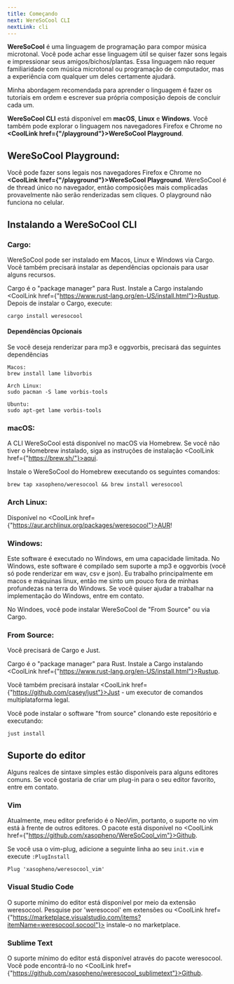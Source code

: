 ```yaml
---
title: Começando
next: WereSoCool CLI
nextLink: cli
---
```


**<CoolText>WereSoCool</CoolText>** é uma linguagem de programação para compor música microtonal. Você pode achar esse linguagem útil se quiser fazer sons legais e impressionar seus amigos/bichos/plantas. Essa linguagem não requer familiaridade com música microtonal ou programação de computador, mas a experiência com qualquer um deles certamente ajudará. 

Minha abordagem recomendada para aprender o linguagem  é fazer os tutoriais em ordem e escrever sua própria composição depois de concluir cada um.

**WereSoCool CLI** está disponível em **macOS**, **Linux** e **Windows**. Você também pode explorar o linguagem  nos navegadores Firefox e Chrome no **<CoolLink href={"/playground"}>WereSoCool Playground</CoolLink>**.

<Break/>

## WereSoCool Playground:

Você pode fazer sons legais nos navegadores Firefox e Chrome no **<CoolLink href={"/playground"}>WereSoCool Playground</CoolLink>**. WereSoCool é de thread único no navegador, então composições mais complicadas provavelmente não serão renderizadas sem cliques. O playground não funciona no celular.

<Break/>

## Instalando a WereSoCool CLI

### Cargo:

WereSoCool pode ser instalado em Macos, Linux e Windows via Cargo. Você também precisará instalar as dependências opcionais para usar alguns recursos.

Cargo é o "package manager" para Rust. Instale a Cargo instalando <CoolLink href={"https://www.rust-lang.org/en-US/install.html"}>Rustup</CoolLink>. Depois de instalar o Cargo, execute:

`cargo install weresocool`

#### Dependências Opcionais
Se você deseja renderizar para mp3 e oggvorbis, precisará das seguintes dependências
```
Macos:
brew install lame libvorbis

Arch Linux:
sudo pacman -S lame vorbis-tools

Ubuntu:
sudo apt-get lame vorbis-tools
```

<Break/>

### macOS:
A CLI WereSoCool está disponível no macOS via Homebrew. Se você não tiver o Homebrew instalado, siga as instruções de instalação <CoolLink href={"https://brew.sh/"}>aqui</CoolLink>.

Instale o WereSoCool do Homebrew executando os seguintes comandos:

`brew tap xasopheno/weresocool && brew install weresocool`

<Break/>

### Arch Linux:

Disponível no <CoolLink href={"https://aur.archlinux.org/packages/weresocool"}>AUR</CoolLink>!

<Break/>

### Windows:

Este software é executado no Windows, em uma capacidade limitada. No Windows, este software é compilado sem suporte a mp3 e oggvorbis (você só pode renderizar em wav, csv e json). Eu trabalho principalmente em macos e máquinas linux, então me sinto um pouco fora de minhas profundezas na terra do Windows. Se você quiser ajudar a trabalhar na implementação do Windows, entre em contato.

No Windoes, você pode instalar WereSoCool de "From Source" ou via Cargo.

### From Source:
Você precisará de Cargo e Just.

Cargo é o "package manager" para Rust. Instale a Cargo instalando <CoolLink href={"https://www.rust-lang.org/en-US/install.html"}>Rustup</CoolLink>.

Você também precisará instalar <CoolLink href={"https://github.com/casey/just"}>Just</CoolLink> - um executor de comandos multiplataforma legal.

Você pode instalar o software "from source" clonando este repositório e executando:

`just install`


<Break/>

## Suporte do editor
Alguns realces de sintaxe simples estão disponíveis para alguns editores comuns. Se você gostaria de criar um plug-in para o seu editor favorito, entre em contato.

<Break/>

### Vim
Atualmente, meu editor preferido é o NeoVim, portanto, o suporte no vim está à frente de outros editores. O pacote está disponível no <CoolLink href={"https://github.com/xasopheno/WereSoCool_vim"}>Github</CoolLink>.

Se você usa o vim-plug, adicione a seguinte linha ao seu `init.vim` e execute `:PlugInstall`

`Plug 'xasopheno/weresocool_vim'`

<Break/>

### Visual Studio Code
O suporte mínimo do editor está disponível por meio da extensão weresocool. Pesquise por 'weresocool' em extensões ou <CoolLink href={"https://marketplace.visualstudio.com/items?itemName=weresocool.socool"}> instale-o no marketplace.</CoolLink>

<Break/>

### Sublime Text
O suporte mínimo do editor está disponível através do pacote weresocool. Você pode encontrá-lo no <CoolLink href={"https://github.com/xasopheno/weresocool_sublimetext"}>Github</CoolLink>.

<Break/>
